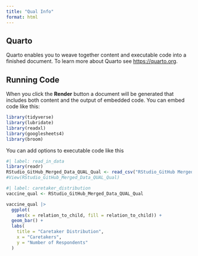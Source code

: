 ```yaml
---
title: "Qual Info"
format: html
---
```


## Quarto

Quarto enables you to weave together content and executable code into a finished document. To learn more about Quarto see <https://quarto.org>.

## Running Code

When you click the **Render** button a document will be generated that includes both content and the output of embedded code. You can embed code like this:

```r
library(tidyverse)
library(lubridate)
library(readxl)
library(googlesheets4)
library(broom)
```

You can add options to executable code like this

```r
#| label: read_in_data
library(readr)
RStudio_GitHub_Merged_Data_QUAL_Qual <- read_csv("RStudio_GitHub Merged Data (QUAL) - Qual.csv")
#View(RStudio_GitHub_Merged_Data_QUAL_Qual)
```

```r
#| label: caretaker_distribution
vaccine_qual <- RStudio_GitHub_Merged_Data_QUAL_Qual

vaccine_qual |>
  ggplot(
    aes(x = relation_to_child, fill = relation_to_child)) +
  geom_bar() +
  labs(
    title = "Caretaker Distribution",
    x = "Caretakers",
    y = "Number of Respondents"
  )
```
